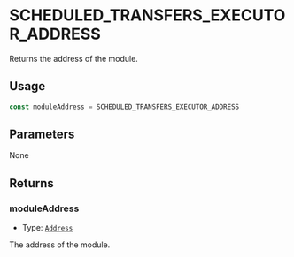 # SCHEDULED_TRANSFERS_EXECUTOR_ADDRESS

Returns the address of the module.

## Usage

```typescript copy
const moduleAddress = SCHEDULED_TRANSFERS_EXECUTOR_ADDRESS
```

## Parameters

None

## Returns

### moduleAddress

- Type: [`Address`](https://viem.sh/docs/glossary/types#address)

The address of the module.
